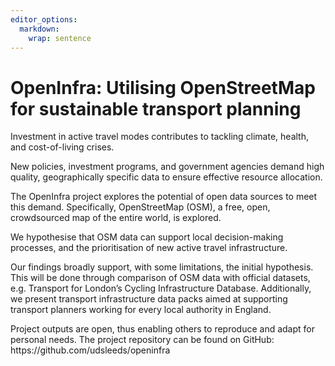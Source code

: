 ```yaml
---
editor_options:
  markdown:
    wrap: sentence
---
```


# OpenInfra: Utilising OpenStreetMap for sustainable transport planning

Investment in active travel modes contributes to tackling climate, health, and cost-of-living crises. 

New policies, investment programs, and government agencies demand high quality, geographically specific data to ensure effective resource allocation. 

The OpenInfra project explores the potential of open data sources to meet this demand. Specifically, OpenStreetMap (OSM), a free, open, crowdsourced map of the entire world, is explored. 

We hypothesise that OSM data can support local decision-making processes, and the prioritisation of new active travel infrastructure. 

Our findings broadly support, with some limitations, the initial hypothesis. This will be done through comparison of OSM data with official datasets, e.g. Transport for London's Cycling Infrastructure Database. Additionally, we present transport infrastructure data packs aimed at supporting transport planners working for every local authority in England. 

Project outputs are open, thus enabling others to reproduce and adapt for personal needs. The project repository can be found on GitHub: https://github.com/udsleeds/openinfra 